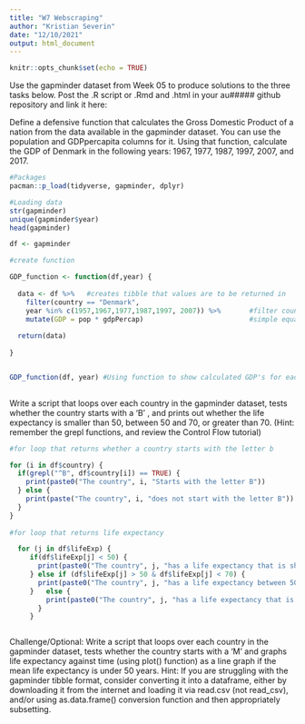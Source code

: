 ```yaml
---
title: "W7 Webscraping"
author: "Kristian Severin"
date: "12/10/2021"
output: html_document
---
```


```r
knitr::opts_chunk$set(echo = TRUE)
```


Use the gapminder dataset from Week 05 to produce solutions to the three tasks below. Post the .R script or .Rmd and .html in your au##### github repository and link it here:



Define a defensive function that calculates the Gross Domestic Product of a nation from the data available in the gapminder dataset. You can use the population and GDPpercapita columns for it. Using that function, calculate the GDP of Denmark in the following years: 1967, 1977, 1987, 1997, 2007, and 2017.


```r
#Packages 
pacman::p_load(tidyverse, gapminder, dplyr)
```

```r

#Loading data
str(gapminder)
unique(gapminder$year)
head(gapminder)

df <- gapminder
```

```r
#create function

GDP_function <- function(df,year) {
  
  data <- df %>%   #creates tibble that values are to be returned in
    filter(country == "Denmark",      
    year %in% c(1957,1967,1977,1987,1997, 2007)) %>%       #filter country and the years wanted
    mutate(GDP = pop * gdpPercap)                          #simple equation to calculate GDP
  
  return(data)
  
}


GDP_function(df, year) #Using function to show calculated GDP's for each country
  

```

Write a script that loops over each country in the gapminder dataset, tests whether the country starts with a ‘B’ , and prints out whether the life expectancy is smaller than 50, between 50 and 70, or greater than 70. (Hint: remember the grepl functions, and review the Control Flow tutorial)


```r

#for loop that returns whether a country starts with the letter b

for (i in df$country) {
  if(grepl("^B", df$country[i]) == TRUE) {
    print(paste0("The country", i, "Starts with the letter B"))
  } else {
    print(paste("The country", i, "does not start with the letter B"))
  }
}    
  
#for loop that returns life expectancy 

  for (j in df$lifeExp) {
     if(df$lifeExp[j] < 50) {
       print(paste0("The country", j, "has a life expectancy that is shorter than 50 years"))
     } else if (df$lifeExp[j] > 50 & df$lifeExp[j] < 70) {
       print(paste0("The country", j, "has a life expectancy between 50 and 70 years"))
     }   else {
         print(paste0("The country", j, "has a life expectancy that is longer than 70 years"))
       }
     }



```






Challenge/Optional: Write a script that loops over each country in the gapminder dataset, tests whether the country starts with a ‘M’ and graphs life expectancy against time (using plot() function) as a line graph if the mean life expectancy is under 50 years.
Hint: If you are struggling with the gapminder tibble format, consider converting it into a dataframe, either by downloading it from the internet and loading it via read.csv (not read_csv), and/or using as.data.frame() conversion function and then appropriately subsetting.











